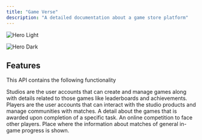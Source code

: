 ```yaml
---
title: "Game Verse"
description: "A detailed documentation about a game store platform"
---
```


<img
  className="block dark:hidden"
  src="/images/hero-light.png"
  alt="Hero Light"
/>

<img
  className="hidden dark:block"
  src="/images/hades.avif"
  alt="Hero Dark"
  title={true}
/>

## Features

This API contains the following functionality

<CardGroup cols={2}>
  <Card title="Register Studios" icon="pen-to-square" href="https://mintlify.com/docs/quickstart">
    Studios are the user accounts that can create and manage games along with details related to those games like leaderboards and achievements.
  </Card>
  <Card title="Enter as Players" icon="image" href="https://mintlify.com/docs/development">
    Players are the user accounts that can interact with the studio products and manage communities with matches.
  </Card>
  <Card title="Get Achievements" icon="sparkles">
    A detail about the games that is awarded upon completion of a specific task.
  </Card>
  <Card title="Participate in Matches" icon="sparkles">
    An online competition to face other players.
  </Card>
  <Card title="Show Glory on Leaderboards" icon="sparkles">
    Place where the information about matches of general in-game progress is shown.
  </Card>
</CardGroup>